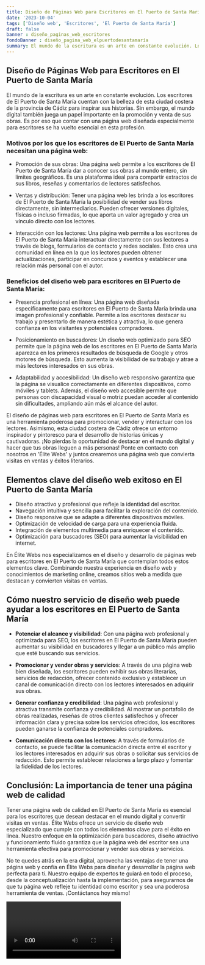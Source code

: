 ```yaml
---
title: Diseño de Páginas Web para Escritores en El Puerto de Santa María
date: '2023-10-04'
tags: ['Diseño web', 'Escritores', 'El Puerto de Santa María']
draft: false
banner : diseño_paginas_web_escritores
fondoBanner : diseño_pagina_web_elpuertodesantamaría
summary: El mundo de la escritura es un arte en constante evolución. Los escritores de El Puerto de Santa María cuentan con la belleza de esta ciudad costera de la provincia de Cádiz para inspirar sus historias. Sin embargo, el mundo digital también juega un papel importante en la promoción y venta de sus obras. Es por eso que contar con una página web diseñada especialmente para escritores se ha vuelto esencial en esta profesión.
---
```


## Diseño de Páginas Web para Escritores en El Puerto de Santa María

El mundo de la escritura es un arte en constante evolución. Los escritores de El Puerto de Santa María cuentan con la belleza de esta ciudad costera de la provincia de Cádiz para inspirar sus historias. Sin embargo, el mundo digital también juega un papel importante en la promoción y venta de sus obras. Es por eso que contar con una página web diseñada especialmente para escritores se ha vuelto esencial en esta profesión.

### Motivos por los que los escritores de El Puerto de Santa María necesitan una página web:

- Promoción de sus obras: Una página web permite a los escritores de El Puerto de Santa María dar a conocer sus obras al mundo entero, sin límites geográficos. Es una plataforma ideal para compartir extractos de sus libros, reseñas y comentarios de lectores satisfechos.

- Ventas y distribución: Tener una página web les brinda a los escritores de El Puerto de Santa María la posibilidad de vender sus libros directamente, sin intermediarios. Pueden ofrecer versiones digitales, físicas o incluso firmadas, lo que aporta un valor agregado y crea un vínculo directo con los lectores.

- Interacción con los lectores: Una página web permite a los escritores de El Puerto de Santa María interactuar directamente con sus lectores a través de blogs, formularios de contacto y redes sociales. Esto crea una comunidad en línea en la que los lectores pueden obtener actualizaciones, participar en concursos y eventos y establecer una relación más personal con el autor.

### Beneficios del diseño web para escritores en El Puerto de Santa María:

- Presencia profesional en línea: Una página web diseñada específicamente para escritores en El Puerto de Santa María brinda una imagen profesional y confiable. Permite a los escritores destacar su trabajo y presentarlo de manera estética y atractiva, lo que genera confianza en los visitantes y potenciales compradores.

- Posicionamiento en buscadores: Un diseño web optimizado para SEO permite que la página web de los escritores en El Puerto de Santa María aparezca en los primeros resultados de búsqueda de Google y otros motores de búsqueda. Esto aumenta la visibilidad de su trabajo y atrae a más lectores interesados en sus obras.

- Adaptabilidad y accesibilidad: Un diseño web responsivo garantiza que la página se visualice correctamente en diferentes dispositivos, como móviles y tablets. Además, el diseño web accesible permite que personas con discapacidad visual o motriz puedan acceder al contenido sin dificultades, ampliando aún más el alcance del autor.

El diseño de páginas web para escritores en El Puerto de Santa María es una herramienta poderosa para promocionar, vender y interactuar con los lectores. Asimismo, esta ciudad costera de Cádiz ofrece un entorno inspirador y pintoresco para el desarrollo de historias únicas y cautivadoras. ¡No pierdas la oportunidad de destacar en el mundo digital y hacer que tus obras lleguen a más personas! Ponte en contacto con nosotros en 'Élite Webs' y juntos crearemos una página web que convierta visitas en ventas y éxitos literarios.

<GifSeo />

<Cta />

## Elementos clave del diseño web exitoso en El Puerto de Santa María

- Diseño atractivo y profesional que refleje la identidad del escritor.
- Navegación intuitiva y sencilla para facilitar la exploración del contenido.
- Diseño responsive que se adapte a diferentes dispositivos móviles.
- Optimización de velocidad de carga para una experiencia fluida.
- Integración de elementos multimedia para enriquecer el contenido.
- Optimización para buscadores (SEO) para aumentar la visibilidad en internet.

En Élite Webs nos especializamos en el diseño y desarrollo de páginas web para escritores en El Puerto de Santa María que contemplan todos estos elementos clave. Combinando nuestra experiencia en diseño web y conocimientos de marketing online, creamos sitios web a medida que destacan y convierten visitas en ventas.

## Cómo nuestro servicio de diseño web puede ayudar a los escritores en El Puerto de Santa María

- **Potenciar el alcance y visibilidad**: Con una página web profesional y optimizada para SEO, los escritores en El Puerto de Santa María pueden aumentar su visibilidad en buscadores y llegar a un público más amplio que esté buscando sus servicios. 

- **Promocionar y vender obras y servicios**: A través de una página web bien diseñada, los escritores pueden exhibir sus obras literarias, servicios de redacción, ofrecer contenido exclusivo y establecer un canal de comunicación directo con los lectores interesados en adquirir sus obras.

- **Generar confianza y credibilidad**: Una página web profesional y atractiva transmite confianza y credibilidad. Al mostrar un portafolio de obras realizadas, reseñas de otros clientes satisfechos y ofrecer información clara y precisa sobre los servicios ofrecidos, los escritores pueden ganarse la confianza de potenciales compradores.

- **Comunicación directa con los lectores**: A través de formularios de contacto, se puede facilitar la comunicación directa entre el escritor y los lectores interesados en adquirir sus obras o solicitar sus servicios de redacción. Esto permite establecer relaciones a largo plazo y fomentar la fidelidad de los lectores.

## Conclusión: La importancia de tener una página web de calidad

Tener una página web de calidad en El Puerto de Santa María es esencial para los escritores que desean destacar en el mundo digital y convertir visitas en ventas. Élite Webs ofrece un servicio de diseño web especializado que cumple con todos los elementos clave para el éxito en línea. Nuestro enfoque en la optimización para buscadores, diseño atractivo y funcionamiento fluido garantiza que la página web del escritor sea una herramienta efectiva para promocionar y vender sus obras y servicios.

No te quedes atrás en la era digital, aprovecha las ventajas de tener una página web y confía en Élite Webs para diseñar y desarrollar la página web perfecta para ti. Nuestro equipo de expertos te guiará en todo el proceso, desde la conceptualización hasta la implementación, para asegurarnos de que tu página web refleje tu identidad como escritor y sea una poderosa herramienta de ventas. ¡Contáctanos hoy mismo!

<Video />

<CtaBot job='Escritores' city='El Puerto de Santa María'/>

<Gmaps query='El Puerto de Santa María+españa+maps' />